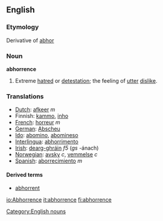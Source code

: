 ==English==
===Etymology===
Derivative of [[abhor]]
===Noun===
'''abhorrence'''
#Extreme [[hatred]] or [[detestation]]; the feeling of [[utter]] [[dislike]].

===Translations===
*[[Dutch]]: [[afkeer]] ''m''
*Finnish: [[kammo]], [[inho]]
*[[French]]: [[horreur]] ''m''
*[[German]]: [[Abscheu]]
*[[Ido]]: [[abomino]], [[abomineso]]
*[[Interlingua]]: [[abhorrimento]]
*[[Irish]]: [[dearg-ghráin]] ''f5'' (''gs'' -ánach)
*[[Norwegian]]: [[avsky]] ''c'', [[vemmelse]] ''c''
*[[Spanish]]: [[aborrecimiento]] ''m''

====Derived terms====
*[[abhorrent]]

[[Category:English nouns]]

[[io:Abhorrence]]
[[it:abhorrence]]
[[fi:abhorrence]]